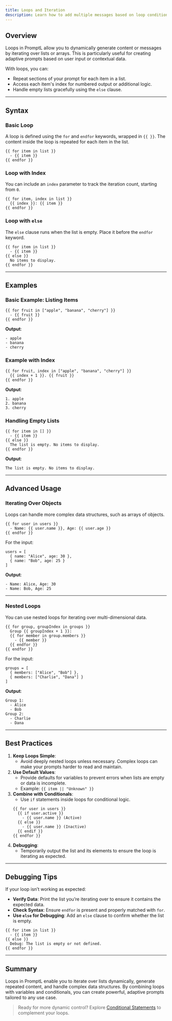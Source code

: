 ```yaml
---
title: Loops and Iteration
description: Learn how to add multiple messages based on loop conditions in your prompts
---
```


## Overview

Loops in PromptL allow you to dynamically generate content or messages by iterating over lists or arrays. This is particularly useful for creating adaptive prompts based on user input or contextual data.

With loops, you can:
- Repeat sections of your prompt for each item in a list.
- Access each item's index for numbered output or additional logic.
- Handle empty lists gracefully using the `else` clause.

---

## Syntax

### Basic Loop
A loop is defined using the `for` and `endfor` keywords, wrapped in `{{ }}`. The content inside the loop is repeated for each item in the list.

```tsx
{{ for item in list }}
  - {{ item }}
{{ endfor }}
```

### Loop with Index
You can include an `index` parameter to track the iteration count, starting from `0`.

```tsx
{{ for item, index in list }}
  {{ index }}: {{ item }}
{{ endfor }}
```

### Loop with `else`
The `else` clause runs when the list is empty. Place it before the `endfor` keyword.

```tsx
{{ for item in list }}
  - {{ item }}
{{ else }}
  No items to display.
{{ endfor }}
```

---

## Examples

### Basic Example: Listing Items
```tsx
{{ for fruit in ["apple", "banana", "cherry"] }}
  - {{ fruit }}
{{ endfor }}
```

**Output**:
```
- apple
- banana
- cherry
```

### Example with Index
```tsx
{{ for fruit, index in ["apple", "banana", "cherry"] }}
  {{ index + 1 }}. {{ fruit }}
{{ endfor }}
```

**Output**:
```
1. apple
2. banana
3. cherry
```

### Handling Empty Lists
```tsx
{{ for item in [] }}
  - {{ item }}
{{ else }}
  The list is empty. No items to display.
{{ endfor }}
```

**Output**:
```
The list is empty. No items to display.
```

---

## Advanced Usage

### Iterating Over Objects
Loops can handle more complex data structures, such as arrays of objects.

```tsx
{{ for user in users }}
  - Name: {{ user.name }}, Age: {{ user.age }}
{{ endfor }}
```

For the input:
```tsx
users = [
  { name: "Alice", age: 30 },
  { name: "Bob", age: 25 }
]
```

**Output**:
```
- Name: Alice, Age: 30
- Name: Bob, Age: 25
```

---

### Nested Loops
You can use nested loops for iterating over multi-dimensional data.

```tsx
{{ for group, groupIndex in groups }}
  Group {{ groupIndex + 1 }}:
  {{ for member in group.members }}
    - {{ member }}
  {{ endfor }}
{{ endfor }}
```

For the input:
```tsx
groups = [
  { members: ["Alice", "Bob"] },
  { members: ["Charlie", "Dana"] }
]
```

**Output**:
```
Group 1:
  - Alice
  - Bob
Group 2:
  - Charlie
  - Dana
```

---

## Best Practices

1. **Keep Loops Simple**:
   - Avoid deeply nested loops unless necessary. Complex loops can make your prompts harder to read and maintain.
2. **Use Default Values**:
   - Provide defaults for variables to prevent errors when lists are empty or data is incomplete.
   - Example: `{{ item || "Unknown" }}`
3. **Combine with Conditionals**:
   - Use `if` statements inside loops for conditional logic.
   ```tsx
   {{ for user in users }}
     {{ if user.active }}
       - {{ user.name }} (Active)
     {{ else }}
       - {{ user.name }} (Inactive)
     {{ endif }}
   {{ endfor }}
   ```
4. **Debugging**:
   - Temporarily output the list and its elements to ensure the loop is iterating as expected.

---

## Debugging Tips

If your loop isn’t working as expected:
- **Verify Data**: Print the list you’re iterating over to ensure it contains the expected data.
- **Check Syntax**: Ensure `endfor` is present and properly matched with `for`.
- **Use `else` for Debugging**: Add an `else` clause to confirm whether the list is empty.

```tsx
{{ for item in list }}
  - {{ item }}
{{ else }}
  Debug: The list is empty or not defined.
{{ endfor }}
```

---

## Summary

Loops in PromptL enable you to iterate over lists dynamically, generate repeated content, and handle complex data structures. By combining loops with variables and conditionals, you can create powerful, adaptive prompts tailored to any use case.

> Ready for more dynamic control? Explore [Conditional Statements](/promptl/syntax/conditionals) to complement your loops.
